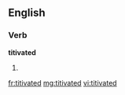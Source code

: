 ==English==

===Verb===
'''titivated'''

# {{past of|titivate}}

[[fr:titivated]]
[[mg:titivated]]
[[vi:titivated]]